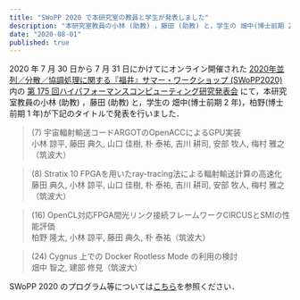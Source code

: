 ```yaml
---
title: "SWoPP 2020 で本研究室の教員と学生が発表しました"
description: "本研究室教員の小林 (助教) ，藤田 (助教) と，学生の 畑中(博士前期 2 年)，柏野(博士前期 1 年)が下記のタイトルで発表を行いました．"
date: "2020-08-01"
published: true
---
```


2020 年 7 月 30 日から 7 月 31 日にかけてにオンライン開催された [2020年並列／分散／協調処理に関する『福井』サマー・ワークショップ (SWoPP2020)](https://sites.google.com/site/swoppweb/swopp2020) 内の [第 175 回ハイパフォーマンスコンピューティング研究発表会](http://www.ipsj.or.jp/kenkyukai/event/hpc175.html) にて，本研究室教員の小林 (助教) ，藤田 (助教) と，学生の 畑中(博士前期 2 年)，柏野(博士前期 1 年)が下記のタイトルで発表を行いました．

> (7) 宇宙輻射輸送コードARGOTのOpenACCによるGPU実装  
> 小林 諒平, 藤田 典久, 山口 佳樹, 朴 泰祐, 吉川 耕司, 安部 牧人, 梅村 雅之（筑波大）

> (8) Stratix 10 FPGAを用いたray-tracing法による輻射輸送計算の高速化  
> 藤田 典久, 小林 諒平, 山口 佳樹, 朴 泰祐, 吉川 耕司, 安部 牧人, 梅村 雅之（筑波大）

> (16) OpenCL対応FPGA間光リンク接続フレームワークCIRCUSとSMIの性能評価  
> 柏野 隆太, 小林 諒平, 藤田 典久, 朴 泰祐（筑波大）

> (24) Cygnus 上での Docker Rootless Mode の利用の検討  
> 畑中 智之, 建部 修見（筑波大）

SWoPP 2020 のプログラム等については[こちら](https://swopp.github.io/2020/program/)を参照ください．
